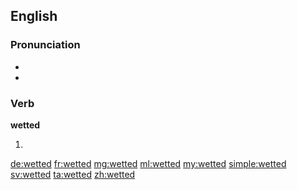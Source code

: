 ==English==

===Pronunciation===
* {{IPA|/ˈwɛtəd/|lang=en}}
* {{homophones|lang=en|whetted}}

===Verb===
'''wetted'''

# {{en-past of|wet}}

[[de:wetted]]
[[fr:wetted]]
[[mg:wetted]]
[[ml:wetted]]
[[my:wetted]]
[[simple:wetted]]
[[sv:wetted]]
[[ta:wetted]]
[[zh:wetted]]